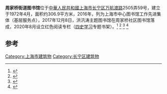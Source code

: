 {{Coord|31.21977|121.40487|display=title}}
'''周家桥街道图书馆'''位于[[中華人民共和國|中華人民共和國]][[上海市|上海市]][[长宁区|长宁区]][[万航渡路|万航渡路]]2505弄59号，建立于1972年4月，面积约306.9平方米，2016年，列为上海市中心图书馆工作先进集体（基层服务点），2017年12月8日，洪汛涛主题图书馆在周家桥社区图书馆落成，2020年8月设立红色阅读专栏（[[四史学习|四史学习]]专题书架）。<ref>{{cite web|url=http://www.chinawriter.com.cn/n1/2018/1123/c404072-30418487.html|title=《神笔马良》：洪汛涛的文学桥梁--儿童文学--中国作家网|website=www.chinawriter.com.cn|access-date=2020-10-17|archive-date=2018-12-09|archive-url=https://web.archive.org/web/20181209131537/http://www.chinawriter.com.cn/n1/2018/1123/c404072-30418487.html|dead-url=no}}</ref>
<ref>{{cite web|url=http://www.shcn.gov.cn/art/2017/5/4/art_5827_400984.html|title=上海长宁区门户网站 图博信息 周家桥街道图书馆举办“纸相风华”老照片装帧艺术展|website=www.shcn.gov.cn|accessdate=2020-10-17|archive-date=2020-10-17|archive-url=https://web.archive.org/web/20201017222731/http://www.shcn.gov.cn/art/2017/5/4/art_5827_400984.html|dead-url=no}}</ref>
<ref>{{cite web|url=http://sqcb.zhoudaosh.com/zjq/html/2020-08/12/content_962252.html|title=党旗飘扬下 文化惠民“长”抓不懈 示范创建“宁”神聚力|website=sqcb.zhoudaosh.com|accessdate=2020-10-17|archive-date=2020-10-19|archive-url=https://web.archive.org/web/20201019134702/http://sqcb.zhoudaosh.com/zjq/html/2020-08/12/content_962252.html|dead-url=no}}</ref>
<ref>{{cite web|url=http://city.eastday.com/eastday/city/gk/20170103/u1ai10217337.html|title=长宁区图书馆荣获上海市中心图书馆工作先进集体-区域频道-东方网|website=city.eastday.com|accessdate=2020-10-17|archive-date=2020-10-21|archive-url=https://web.archive.org/web/20201021143721/http://city.eastday.com/eastday/city/gk/20170103/u1ai10217337.html|dead-url=no}}</ref>

== 参考 ==
{{reflist}}

[[Category:上海市建筑物|Category:上海市建筑物]]
[[Category:长宁区建筑物|Category:长宁区建筑物]]